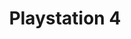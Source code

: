 ---
title: "Playstation 4"
meta_title: "Playstation 4 craft"
description: "Craft de Playstation 4"
rank: "b"
draft: false
name: "Playstation 4"
recipe_img: "https://wiki.pokexgames.com/images/3/3a/Playstation_4.png"
level: 68
craft_time: 64800
result: 1
value_npc: 1
ingredients:
  - name: "Shock Topknot"
    quantity: 15
    item_img: "https://wiki.pokexgames.com/images/6/6e/Shock_Topknot.png"
    value_npc: 1
  - name: "Psychic Spoon"
    quantity: 28
    item_img: "https://wiki.pokexgames.com/images/2/28/Psychic_Spoon.png"
    value_npc: 1
  - name: "Gear"
    quantity: 1
    item_img: "https://wiki.pokexgames.com/images/0/06/Gear.png"
    value_npc: 1
  - name: "Electric Rat Tail"
    quantity: 8
    item_img: "https://wiki.pokexgames.com/images/d/d9/Electric_Rat_Tail.png"
    value_npc: 1
  - name: "Iron Bar"
    quantity: 60
    item_img: "https://wiki.pokexgames.com/images/6/6c/Iron_Bar.png"
    value_npc: 1
---
